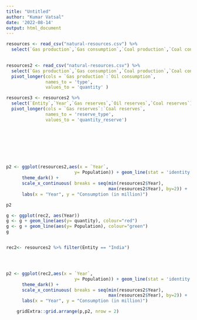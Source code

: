 ```yaml
---
title: "Untitled"
author: "Kumar Vatsal"
date: '2022-08-14'
output: html_document
---
```


```r
resources <- read_csv("natural-resources.csv") %>%
  select(`Gas production`,`Gas consumption`,`Coal production`,`Coal consumption`,`Oil production`,`Oil consumption`,`Entity`,`Year`,`Gas reserves`,`Oil reserves`,`Coal reserves`)
 

resources2 <- read_csv("natural-resources.csv") %>%
  select(`Gas production`,`Gas consumption`,`Coal production`,`Coal consumption`,`Oil production`,`Oil consumption`,`Entity`,`Year`,`Gas reserves`,`Oil reserves`,`Coal reserves`,`Population`) %>% 
  pivot_longer(cols = `Gas production`:`Oil consumption`,
               names_to = 'type',
               values_to = 'quantity' )

resources3 <- resources2 %>% 
  select(`Entity`,`Year`,`Gas reserves`,`Oil reserves`,`Coal reserves`) %>% 
  pivot_longer(cols = `Gas reserves`:`Coal reserves`,
               names_to = 'reserve_type',
               values_to = 'quantity_reserve')
  
  







```


```r
p2 <- ggplot(resources2,aes(x = `Year`,
                          y= Population)) + geom_line(stat = 'identity') +
      theme_dark() +
      scale_x_continuous( breaks = seq(min(resources2$Year),
                                       max(resources2$Year), by=2)) +
      labs(x = "Year", y = "Consumption (in million)")

p2
```

```r
g <- ggplot(rec2, aes(Year))
g <- g + geom_line(aes(y= quantity), colour="red")
g <- g + geom_line(aes(y= Population), colour="green")
g



```


```r

rec2<- resources2 %>% filter(Entity == "India")




p2 <- ggplot(rec2,aes(x = `Year`,
                          y= Population)) + geom_line(stat = 'identity') +
      theme_dark() +
      scale_x_continuous( breaks = seq(min(resources2$Year),
                                       max(resources2$Year), by=2)) +
      labs(x = "Year", y = "Consumption (in million)")

    gridExtra::grid.arrange(p,p2, nrow = 2)


```

